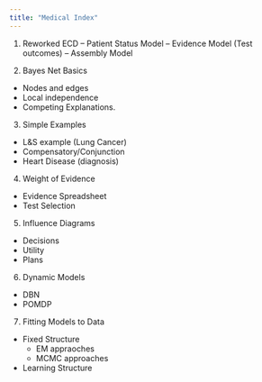 ```yaml
---
title: "Medical Index"
---
```


1) Reworked ECD -- Patient Status Model -- Evidence Model (Test outcomes) -- Assembly Model

2) Bayes Net Basics 
  - Nodes and edges
  - Local independence
  - Competing Explanations.
  
3) Simple Examples
  - L&S example (Lung Cancer)
  - Compensatory/Conjunction
  - Heart Disease (diagnosis) 
  
4) Weight of Evidence
  - Evidence Spreadsheet
  - Test Selection
  
5) Influence Diagrams
  - Decisions
  - Utility
  - Plans

6) Dynamic Models
  - DBN
  - POMDP
  
7) Fitting Models to Data
  - Fixed Structure
    - EM appraoches
    - MCMC approaches
  - Learning Structure
  
